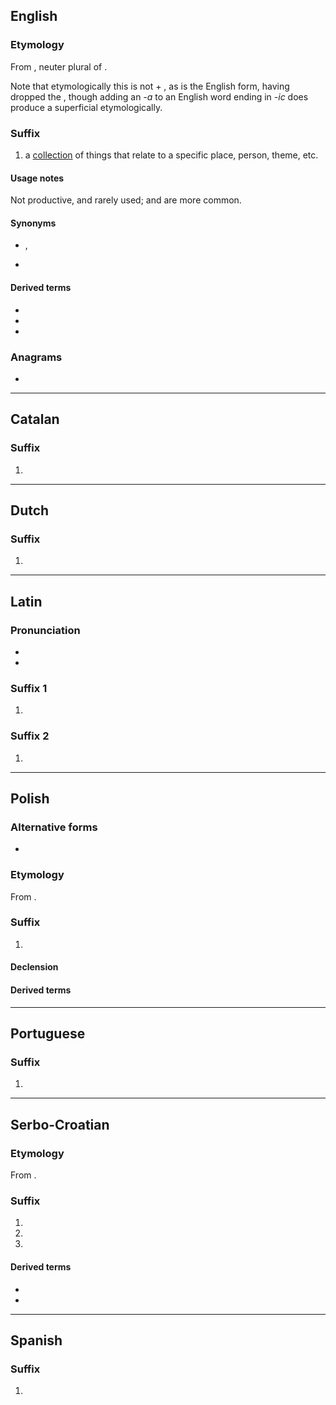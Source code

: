 {{also|ica|ICA|iĉa|icã|iça}}
==English==

===Etymology===
From {{bor|en|la|-ica}}, neuter plural of {{m|la|-icus}}.

Note that etymologically this is not {{m|en|-ic}} + {{m|la|-a||(plural ending)}}, as {{m|en|-ic}} is the English form, having dropped the {{m|la|-um}}, though adding an ''-a'' to an English word ending in ''-ic'' does produce a superficial etymologically.

===Suffix===
{{en-suffix}}

# a [[collection]] of things that relate to a specific place, person, theme, etc.

====Usage notes====
Not productive, and rarely used; {{m|en|-ana}} and {{m|en|-ia}} are more common.

====Synonyms====
* {{l|en|-ana}}, {{l|en|-iana}}
* {{l|en|-ia}}

====Derived terms====
* {{l|en|erotica}}
* {{l|en|Hebraica}}
* {{l|en|Judaica}}

===Anagrams===
* {{anagrams|en|a=aci|ACI|C. I. A.|C.I.A.|CAI|CIA|Cai|Cai.|Cài}}

----

==Catalan==

===Suffix===
{{head|ca|suffix}}

# {{feminine singular of|ca|-ic}}

----

==Dutch==

===Suffix===
{{head|nl|suffix}}

# {{feminine noun of|nl|-icus}}

{{suffixsee|nl}}

----

==Latin==

===Pronunciation===
* {{la-IPA|ann=1}}
* {{la-IPA|-icā|ann=1}}

===Suffix 1===
{{la-suffix-form|-ica}}

# {{inflection of|la|-icus||nom//voc|f|s|;|nom//acc//voc|n|p}}

===Suffix 2===
{{la-suffix-form|-icā}}

# {{inflection of|la|-icus||abl|f|s}}

----

==Polish==

===Alternative forms===
* {{l|pl|-yca}}

===Etymology===
From {{inh|pl|sla-pro|*-ica}}.

===Suffix===
{{head|pl|suffix|g=f}}

# {{non-gloss definition|Forms feminine nouns, especially pejoratives and augmentatives}}

====Declension====
{{pl-decl-noun-f}}

====Derived terms====
{{suffixsee|pl}}

----

==Portuguese==

===Suffix===
{{head|pt|suffix form}}

# {{feminine singular of|pt|-ico}}

----

==Serbo-Croatian==

===Etymology===
From {{inh|sh|sla-pro|*-ica}}.

===Suffix===
{{sh-suffix}}

# {{non-gloss definition|Suffix appended to words to create a feminine noun, commonly used for forming [[diminutives]].}}
# {{non-gloss definition|Suffix appended to words to create a masculine or feminine noun, usually a [[pejorative]].}}
# {{feminine of|sh|-ik}}

====Derived terms====
* {{l|sh|-arica}}
* {{l|sh|-čica}}

----

==Spanish==

===Suffix===
{{head|es|suffix form}}

# {{feminine singular of|es|-ico}}